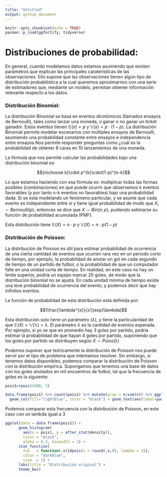```yaml
---
title: "Untitled"
output: github_document
---
```


```r
knitr::opts_chunk$set(echo = TRUE)
pacman::p_load(ggfortify, tidyverse)
```

# Distribuciones de probabilidad:

En general, cuando modelamos datos estamos asumiendo que existen parámetros que explican las principales caraterísticas de las observaciones. Ello supone que las observaciones tienen algún tipo de distribución probabilística a la cual queremos aproximarnos con una serie de estimadores que, mediante un modelo, permitan obtener información relevante respecto a los datos. 

### Distribución Binomial:

La distribución Binomial se basa en eventos dicotómicos (llamados ensayos de Bernoulli), tales como lanzar una moneda, o ganar o no ganar un ticket ganador. Estos eventos tienen $\mathbb{E}(x)=p$ y $\mathbb{V}(x)=p \cdot (1-p)$. La distribución Binomial permite modelar escenarios con múltiples ensayos de Bernoulli, asumiendo una probabilidad constante entre ensayos e independencia entre ensayos.Nos permite responder preguntas como ¿cuál es la probabilidad de obtener 8 caras en 10 lanzamientos de una moneda.

La fórmula que nos permite calcular las probabilidades bajo una distribución binomial es:


$${n\choose k}\cdot p^{k}\cdot(1-p)^{n-k}$$

Lo que estamos haciendo con esa fórmula es: multiplicar todas las formas posibles (combinaciones) en que puede ocurrir que observemos k eventos favorables (y por tanto n-k eventos no favorables) bajo una probabilidad dada.
Si se está modelando un fenómeno particular, y se asume que cada evento es independiente entre sí y tiene igual probabilidad de modo que $X_{i} \sim Bernoulli(p)$, entonces se dice que $X \sim Bin(n;p)$, pudiendo estimarse su función de probabilidad acumulada (PMF).

Esta distribución tiene $\mathbb{E}(X) = n \cdot p$ y $\mathbb{V}(X) = n \cdot p(1-p)$



### Distribución de Poisson:

La distribución de Poisson es útil para estimar probabilidad de ocurrencia de una cierta cantidad de eventos que ocurren rara vez en un periodo corto de tiempo, por ejemplo, la probabilidad de anotar un gol en cada segundo de tiempo de un partido de futbol, o la probabilidad de que un computador falle en una unidad corta de tiempo. En realidad, en este caso no hay un límite superior, podría un equipo marcar 20 goles, de modo que la distribución binomial no se ajusta. En cada unidad mínima de tiempo existe una leve probabilidad de ocurrencia del evento, y podemos decir que hay infinitos eventos.

La función de probabilidad de esta distribución está definida por:


$$(\frac{\lambda^{x}}{x!})exp(\lambda)$$

Esta distribución solo tiene un parámetro ($\lambda$), y tiene la particularidad de que $\mathbb{E}(X) = \mathbb{V(X) = \lambda}$. El parámetro $\lambda$ es la cantidad de eventos esperada. Por ejemplo, si yo se que en promedio hay 3 goles por partido, podría estimar la probabilidad de que hayan 4 goles por partido, suponiendo que  los goles por partido se distribuyen según $X \sim Poiss(\lambda)$


Podemos suponer que teóricamente la distribución de Poisson nos puede servir por el tipo de problema que intentamos resolver. Sin embargo, si tenemos datos disponibles, podemos comparar la distribución de Poisson con la distribución empírica.
Supongamos que tenemos una base de datos con los goles anotados en mil encuentros de futbol, tal que la frecuencia de goles es la siguiente:

```r
pois1=rpois(1000, 3)

data.frame(pois1) %>% count(pois1) %>% mutate(prop = n/sum(n)) %>% ggplot(aes(x=pois1, y=n)) +
  geom_col(fill="lightblue", color = "black") + geom_text(aes(label=paste0(prop*100, "%")), vjust=1, color = "firebrick") + theme_bw() + scale_x_continuous(breaks = seq(0,9))
```

Podemos comparar esta frecuencia con la distribución de Poisson, en este caso con un lambda igual a 3

```r
ggplot(data = data.frame(pois1)) +
      geom_histogram(
        aes(x = pois1, y = after_stat(density)),
        color = "black",
        alpha = 0.3, binwidth = 1) +
      stat_function(
        fun   = function(.x){dpois(x = round(.x,0), lambda = 3)},
        color = "darkblue",
        size  = 1) +
      labs(title = "Distribución original") +
      theme_bw()
```


